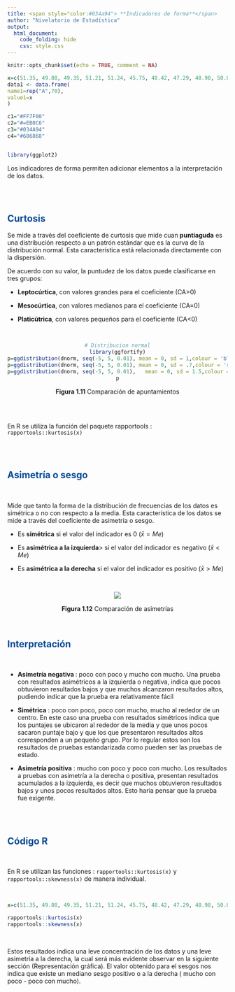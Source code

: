 ```yaml
---
title: <span style="color:#034a94"> **Indicadores de forma**</span>
author: "Nivelatorio de Estadística"
output:
  html_document:
    code_folding: hide
    css: style.css
---
```


```r
knitr::opts_chunk$set(echo = TRUE, comment = NA)

x=c(51.35, 49.88, 49.35, 51.21, 51.24, 45.75, 48.42, 47.29, 48.98, 50.06, 50.94, 45.41, 55.69, 48.90, 56.00, 44.72, 56.89, 46.61, 53.25, 48.46, 49.74, 45.03, 63.02, 50.96, 50.43, 51.19, 53.45, 52.10, 49.61, 45.89, 49.76, 42.30, 53.48, 54.71, 53.48, 56.67, 44.38, 51.18, 51.06, 54.96, 64.44, 51.85, 45.33, 62.74, 43.84, 51.32, 53.70, 51.00, 52.86, 43.06, 43.63, 51.24, 52.84, 49.19, 49.56, 49.56, 51.49, 55.31, 46.74, 47.62, 51.85, 58.90, 50.80, 43.39, 48.54, 52.72, 44.82, 52.49, 58.43, 52.91)
data1 <- data.frame(
name1=rep("A",70),
value1=x
)

c1="#FF7F00"
c2="#=EB0C6"
c3="#034A94"
c4="#686868"


library(ggplot2)
```

Los indicadores de forma permiten adicionar elementos a la interpretación de los datos.

<br/><br/>

## <span style="color:#034a94">**Curtosis**</span>

Se mide a través del coeficiente de curtosis que mide cuan **puntiaguda** es una distribución respecto a un patrón estándar que es la curva de la distribución normal. Esta característica está relacionada directamente con la dispersión.

De acuerdo con su valor, la puntudez de los datos puede clasificarse en tres grupos:

+ **Leptocúrtica**, con valores grandes para el coeficiente (CA>0)

+ **Mesocúrtica**, con valores medianos para el coeficiente (CA=0)

+ **Platicútrica**, con valores pequeños para el coeficiente (CA<0) 

</br>

<center>
```r
# Distribucion normal
library(ggfortify)
p=ggdistribution(dnorm, seq(-5, 5, 0.01), mean = 0, sd = 1,colour = 'blue')
p=ggdistribution(dnorm, seq(-5, 5, 0.01), mean = 0, sd = .7,colour = 'red', p=p)
p=ggdistribution(dnorm, seq(-5, 5, 0.01),   mean = 0, sd = 1.5,colour = 'orange', p=p)
p
```
**Figura 1.11**  Comparación de apuntamientos </br>
</center>

<br/> <br/>

En R se utiliza la función del paquete rapportools : `rapportools::kurtosis(x)` 


<br/><br/> 

## <span style="color:#034a94">**Asimetría o sesgo**</span>

<br/>

Mide que tanto la forma de la distribución de frecuencias de los datos es simétrica o no con respecto a la media. Esta característica de los datos se mide a través del coeficiente de asimetría o sesgo.

+ Es **simétrica** si el  valor del indicador es 0  ($\bar{x}=Me$)

+ Es **asimétrica a la izquierda**> si el valor del indicador es negativo ($\bar{x}<Me$)

+ Es **asimétrica a la derecha** si el valor del indicador es positivo ($\bar{x}>Me$)

<br/>
<center>
![](img/simetria.png)

**Figura 1.12**  Comparación de asimetrías </br>
</center>
<br/>

## <span style="color:#034a94">**Interpretación**</span>

<br/>

+ **Asimetría negativa ** : poco con poco y mucho con mucho.  Una prueba con resultados asimétricos a la izquierda o negativa, indica que pocos obtuvieron resultados bajos y que muchos alcanzaron resultados altos, pudiendo indicar que la prueba era relativamente fácil

+ **Simétrica**           : poco con poco, poco con mucho, mucho al rededor de un centro. En este caso una prueba con resultados simétricos indica que los puntajes se ubicaron al rededor de la media y que unos pocos sacaron puntaje bajo y que los que presentaron resultados altos corresponden a un pequeño grupo. Por lo regular estos son los resultados de pruebas estandarizada como pueden ser las pruebas de estado.

+ **Asimetría positiva**  : mucho con poco y poco con mucho. Los resultados a pruebas con asimetría a la derecha o positiva, presentan resultados acumulados a la izquierda, es decir que muchos obtuvieron resultados bajos y unos pocos resultados altos. Esto haría pensar que la prueba fue exigente.

<br/><br/>

## <span style="color:#034a94">**Código R**</span>

<br/>

En R se utilizan las funciones : `rapportools::kurtosis(x)`  y  `rapportools::skewness(x)` de manera individual.

</br>

```r
x=c(51.35, 49.88, 49.35, 51.21, 51.24, 45.75, 48.42, 47.29, 48.98, 50.06, 50.94, 45.41, 55.69,  48.90, 56.00, 44.72, 56.89, 46.61, 53.25, 48.46, 49.74, 45.03, 63.02, 50.96, 50.43, 51.19, 53.45, 52.10, 49.61, 45.89, 49.76, 42.30, 53.48, 54.71, 53.48, 56.67, 44.38, 51.18, 51.06, 54.96, 64.44, 51.85, 45.33, 62.74, 43.84, 51.32, 53.70, 51.00, 52.86, 43.06, 43.63, 51.24, 52.84, 49.19, 49.56, 49.56, 51.49, 55.31, 46.74, 47.62, 51.85, 58.90, 50.80, 43.39, 48.54, 52.72, 44.82, 52.49, 58.43, 52.91)

rapportools::kurtosis(x)   
rapportools::skewness(x)   
```



</br>

Estos resultados indica una leve concentración de los datos y una leve asimetría a la derecha, la cual será más evidente observar en la siguiente sección (Representación gráfica). 
El valor obtenido para el sesgos nos indica que existe un mediano sesgo positivo o a la derecha ( mucho con poco - poco con mucho). 


